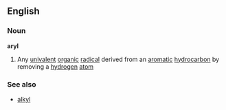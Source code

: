 ==English==

===Noun===
'''aryl'''

#{{chemistry}} Any [[univalent]] [[organic]] [[radical]] derived from an [[aromatic]] [[hydrocarbon]] by removing a [[hydrogen]] [[atom]]
===See also===
*[[alkyl]]